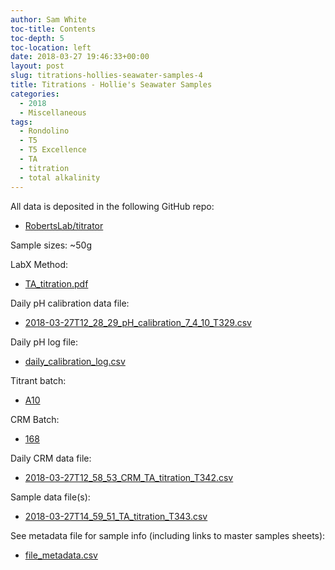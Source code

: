 ```yaml
---
author: Sam White
toc-title: Contents
toc-depth: 5
toc-location: left
date: 2018-03-27 19:46:33+00:00
layout: post
slug: titrations-hollies-seawater-samples-4
title: Titrations - Hollie's Seawater Samples
categories:
  - 2018
  - Miscellaneous
tags:
  - Rondolino
  - T5
  - T5 Excellence
  - TA
  - titration
  - total alkalinity
---
```


All data is deposited in the following GitHub repo:





  * [RobertsLab/titrator](https://github.com/RobertsLab/titrator)



Sample sizes: ~50g

LabX Method:



  * [TA_titration.pdf](https://github.com/RobertsLab/titrator/blob/master/LabX_method_files/TA_titration.pdf)



Daily pH calibration data file:



  * [2018-03-27T12_28_29_pH_calibration_7_4_10_T329.csv
](https://github.com/RobertsLab/titrator/raw/master/data/cal_data/2018-03-27T12_28_29_pH_calibration_7_4_10_T329.csv)



Daily pH log file:



  * [daily_calibration_log.csv](https://github.com/RobertsLab/titrator/blob/master/data/cal_data/daily_calibration_log.csv)



Titrant batch:



  * [A10](https://github.com/RobertsLab/titrator/blob/master/data/acid_certifications/Batch_A10_CoA.pdf)



CRM Batch:



  * [168](https://github.com/RobertsLab/titrator/blob/master/data/crm_certifications/Batch168.pdf)



Daily CRM data file:



  * [2018-03-27T12_58_53_CRM_TA_titration_T342.csv](https://github.com/RobertsLab/titrator/raw/master/data/titration_data/crm_data/2018-03-27T12_58_53_CRM_TA_titration_T342.csv)



Sample data file(s):



  * [2018-03-27T14_59_51_TA_titration_T343.csv
](https://github.com/RobertsLab/titrator/raw/master/data/titration_data/sample_data/2018-03-27T14_59_51_TA_titration_T343.csv)



See metadata file for sample info (including links to master samples sheets):



  * [file_metadata.csv](https://github.com/RobertsLab/titrator/blob/master/data/titration_data/sample_data/file_metadata.csv)


